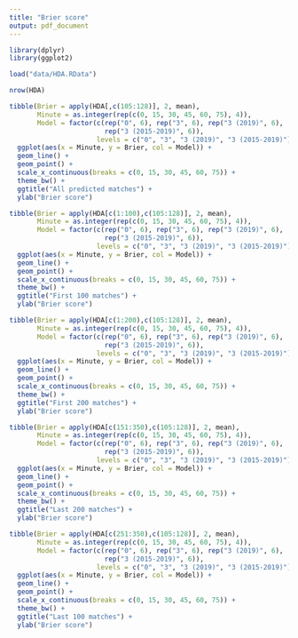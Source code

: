 ```yaml
---
title: "Brier score"
output: pdf_document
---
```


```r
library(dplyr)
library(ggplot2)

load("data/HDA.RData")

nrow(HDA)
```

```r
tibble(Brier = apply(HDA[,c(105:128)], 2, mean),
       Minute = as.integer(rep(c(0, 15, 30, 45, 60, 75), 4)),
       Model = factor(c(rep("0", 6), rep("3", 6), rep("3 (2019)", 6), 
                        rep("3 (2015-2019)", 6)),
                      levels = c("0", "3", "3 (2019)", "3 (2015-2019)"))) %>%
  ggplot(aes(x = Minute, y = Brier, col = Model)) +
  geom_line() +
  geom_point() +
  scale_x_continuous(breaks = c(0, 15, 30, 45, 60, 75)) +
  theme_bw() +
  ggtitle("All predicted matches") +
  ylab("Brier score")
```

```r
tibble(Brier = apply(HDA[c(1:100),c(105:128)], 2, mean),
       Minute = as.integer(rep(c(0, 15, 30, 45, 60, 75), 4)),
       Model = factor(c(rep("0", 6), rep("3", 6), rep("3 (2019)", 6), 
                        rep("3 (2015-2019)", 6)),
                      levels = c("0", "3", "3 (2019)", "3 (2015-2019)"))) %>%
  ggplot(aes(x = Minute, y = Brier, col = Model)) +
  geom_line() +
  geom_point() +
  scale_x_continuous(breaks = c(0, 15, 30, 45, 60, 75)) +
  theme_bw() +
  ggtitle("First 100 matches") +
  ylab("Brier score")
```

```r
tibble(Brier = apply(HDA[c(1:200),c(105:128)], 2, mean),
       Minute = as.integer(rep(c(0, 15, 30, 45, 60, 75), 4)),
       Model = factor(c(rep("0", 6), rep("3", 6), rep("3 (2019)", 6), 
                        rep("3 (2015-2019)", 6)),
                      levels = c("0", "3", "3 (2019)", "3 (2015-2019)"))) %>%
  ggplot(aes(x = Minute, y = Brier, col = Model)) +
  geom_line() +
  geom_point() +
  scale_x_continuous(breaks = c(0, 15, 30, 45, 60, 75)) +
  theme_bw() +
  ggtitle("First 200 matches") +
  ylab("Brier score")
```

```r
tibble(Brier = apply(HDA[c(151:350),c(105:128)], 2, mean),
       Minute = as.integer(rep(c(0, 15, 30, 45, 60, 75), 4)),
       Model = factor(c(rep("0", 6), rep("3", 6), rep("3 (2019)", 6), 
                        rep("3 (2015-2019)", 6)),
                      levels = c("0", "3", "3 (2019)", "3 (2015-2019)"))) %>%
  ggplot(aes(x = Minute, y = Brier, col = Model)) +
  geom_line() +
  geom_point() +
  scale_x_continuous(breaks = c(0, 15, 30, 45, 60, 75)) +
  theme_bw() +
  ggtitle("Last 200 matches") +
  ylab("Brier score")
```

```r
tibble(Brier = apply(HDA[c(251:350),c(105:128)], 2, mean),
       Minute = as.integer(rep(c(0, 15, 30, 45, 60, 75), 4)),
       Model = factor(c(rep("0", 6), rep("3", 6), rep("3 (2019)", 6), 
                        rep("3 (2015-2019)", 6)),
                      levels = c("0", "3", "3 (2019)", "3 (2015-2019)"))) %>%
  ggplot(aes(x = Minute, y = Brier, col = Model)) +
  geom_line() +
  geom_point() +
  scale_x_continuous(breaks = c(0, 15, 30, 45, 60, 75)) +
  theme_bw() +
  ggtitle("Last 100 matches") +
  ylab("Brier score")
```

